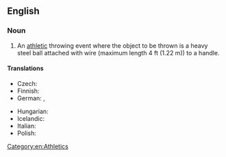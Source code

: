 ==English==
{{wikipedia}}

===Noun===
{{en-noun}}

# An [[athletic]] throwing event where the object to be thrown is a heavy steel ball attached with wire (maximum length 4 ft (1.22 m)) to a handle.

====Translations====
{{trans-top|athletic event where a heavy steel ball with a handle attached is thrown}}
* Czech: {{t|cs|hod kladivem|m}}
* Finnish: {{t+|fi|moukarinheitto}}
* German: {{t|de|Hammerwurf|m}}, {{t|de|Hammerwerfen|n}}
{{trans-mid}}
* Hungarian: {{t+|hu|kalapácsvetés}}
* Icelandic: {{t|is|sleggjukast|n}}
* Italian: {{t|it|lancio del martello|m}}
* Polish: {{t+|pl|rzut młotem|m}}
{{trans-bottom}}

[[Category:en:Athletics]]